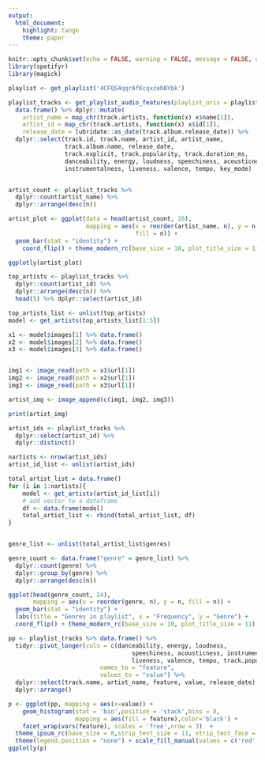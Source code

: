 ```yaml
---
output: 
  html_document: 
    highlight: tango
    theme: paper
---
```



```r
knitr::opts_chunk$set(echo = FALSE, warning = FALSE, message = FALSE, out.width = "80%")
library(spotifyr)
library(magick)
```

```r
playlist <- get_playlist('4CFQS4qqrAfKcqxzebBYbk')

playlist_tracks <- get_playlist_audio_features(playlist_uris = playlist$id) %>%
  data.frame() %>% dplyr::mutate(
    artist_name = map_chr(track.artists, function(x) x$name[1]),
    artist_id = map_chr(track.artists, function(x) x$id[1]),
    release_date = lubridate::as_date(track.album.release_date)) %>%
  dplyr::select(track.id, track.name, artist_id, artist_name, 
                track.album.name, release_date,
                track.explicit, track.popularity, track.duration_ms,
                danceability, energy, loudness, speechiness, acousticness, 
                instrumentalness, liveness, valence, tempo, key_mode)



```




```r
artist_count <- playlist_tracks %>% 
  dplyr::count(artist_name) %>% 
  dplyr::arrange(desc(n))

artist_plot <- ggplot(data = head(artist_count, 20),
                      mapping = aes(x = reorder(artist_name, n), y = n,
                                    fill = n)) + 
  geom_bar(stat = "identity") +
    coord_flip() + theme_modern_rc(base_size = 10, plot_title_size = 11)

ggplotly(artist_plot)
```



```r
top_artists <- playlist_tracks %>% 
  dplyr::count(artist_id) %>% 
  dplyr::arrange(desc(n)) %>% 
  head(5) %>% dplyr::select(artist_id)

top_artists_list <- unlist(top_artists)
model <- get_artists(top_artists_list[1:5])

x1 <- model$images[1] %>% data.frame()
x2 <- model$images[2] %>% data.frame()
x3 <- model$images[3] %>% data.frame()


img1 <- image_read(path = x1$url[1])
img2 <- image_read(path = x2$url[1])
img3 <- image_read(path = x3$url[1])

artist_img <- image_append(c(img1, img2, img3))

print(artist_img)
```

```r
artist_ids <- playlist_tracks %>% 
  dplyr::select(artist_id) %>% 
  dplyr::distinct()

nartists <- nrow(artist_ids)
artist_id_list <- unlist(artist_ids)

total_artist_list = data.frame()
for (i in 1:nartists){
    model <- get_artists(artist_id_list[i])
    # add vector to a dataframe
    df <- data.frame(model)
    total_artist_list <- rbind(total_artist_list, df)
}



```



```r

genre_list <- unlist(total_artist_list$genres)

genre_count <- data.frame("genre" = genre_list) %>%
  dplyr::count(genre) %>% 
  dplyr::group_by(genre) %>%
  dplyr::arrange(desc(n)) 

ggplot(head(genre_count, 24), 
       mapping = aes(x = reorder(genre, n), y = n, fill = n)) + 
  geom_bar(stat = "identity") + 
  labs(title = "Genres in playlist", x = "Frequency", y = "Genre") +
  coord_flip() + theme_modern_rc(base_size = 10, plot_title_size = 11)  

```







```r
pp <- playlist_tracks %>% data.frame() %>%
  tidyr::pivot_longer(cols = c(danceability, energy, loudness, 
                                   speechiness, acousticness, instrumentalness, 
                                   liveness, valence, tempo, track.popularity),
                          names_to = "feature",
                          values_to = "value") %>%
  dplyr::select(track.name, artist_name, feature, value, release_date) %>%
  dplyr::arrange() 

p <- ggplot(pp, mapping = aes(x=value)) +
    geom_histogram(stat = 'bin',position = 'stack',bins = 8,
                   mapping = aes(fill = feature),color='black') + 
    facet_wrap(vars(feature), scales = 'free',nrow = 3)  + 
  theme_ipsum_rc(base_size = 8,strip_text_size = 11, strip_text_face = "bold",panel_spacing = unit(units = 'pt', 80),plot_margin = margin(0,0,0,0)) + xlab(NULL) + ylab(NULL) +
  theme(legend.position = "none") + scale_fill_manual(values = c('red','blue','magenta','plum','purple','pink','hotpink','green','navy','aquamarine'))
ggplotly(p)
```




